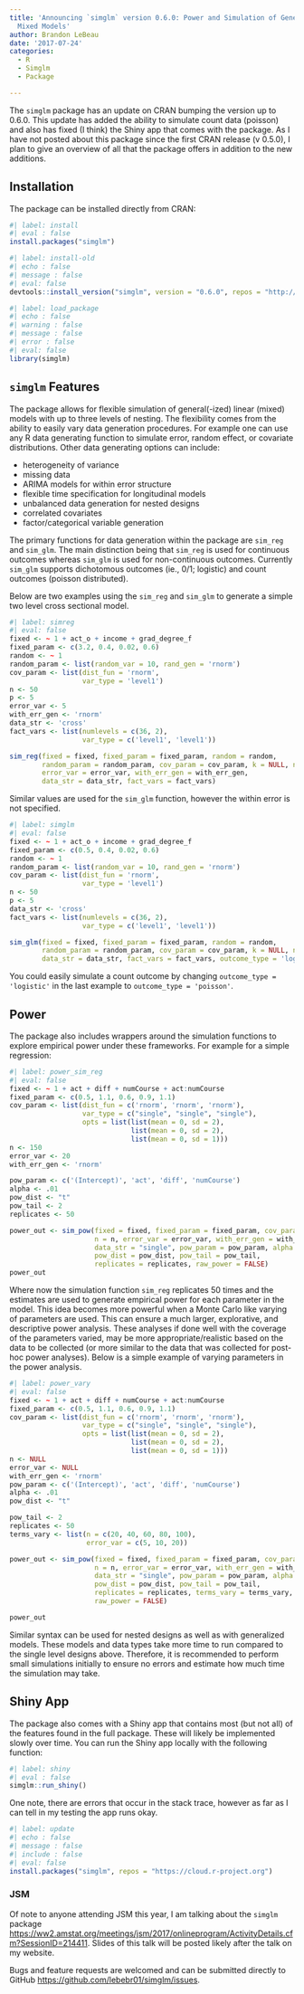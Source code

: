 ```yaml
---
title: 'Announcing `simglm` version 0.6.0: Power and Simulation of Generalized Linear
  Mixed Models'
author: Brandon LeBeau
date: '2017-07-24'
categories:
  - R
  - Simglm
  - Package

---
```



The `simglm` package has an update on CRAN bumping the version up to 0.6.0. This update has added the ability to simulate count data (poisson) and also has fixed (I think) the Shiny app that comes with the package. As I have not posted about this package since the first CRAN release (v 0.5.0), I plan to give an overview of all that the package offers in addition to the new additions.

## Installation

The package can be installed directly from CRAN:

```r
#| label: install
#| eval : false
install.packages("simglm")
```

```r
#| label: install-old
#| echo : false
#| message : false
#| eval: false
devtools::install_version("simglm", version = "0.6.0", repos = "http://cran.us.r-project.org")
```


```r
#| label: load_package
#| echo : false
#| warning : false
#| message : false
#| error : false
#| eval: false
library(simglm)
```

## `simglm` Features
The package allows for flexible simulation of general(-ized) linear (mixed) models with up to three levels of nesting. The flexibility comes from the ability to easily vary data generation procedures. For example one can use any R data generating function to simulate error, random effect, or covariate distributions. Other data generating options can include:

- heterogeneity of variance
- missing data
- ARIMA models for within error structure
- flexible time specification for longitudinal models
- unbalanced data generation for nested designs
- correlated covariates
- factor/categorical variable generation

The primary functions for data generation within the package are `sim_reg` and `sim_glm`. The main distinction being that `sim_reg` is used for continuous outcomes whereas `sim_glm` is used for non-continuous outcomes. Currently `sim_glm` supports dichotomous outcomes (ie., 0/1; logistic) and count outcomes (poisson distributed).

Below are two examples using the `sim_reg` and `sim_glm` to generate a simple two level cross sectional model.

```r
#| label: simreg
#| eval: false
fixed <- ~ 1 + act_o + income + grad_degree_f
fixed_param <- c(3.2, 0.4, 0.02, 0.6)
random <- ~ 1 
random_param <- list(random_var = 10, rand_gen = 'rnorm')
cov_param <- list(dist_fun = 'rnorm',
                  var_type = 'level1')
n <- 50
p <- 5
error_var <- 5
with_err_gen <- 'rnorm'
data_str <- 'cross'
fact_vars <- list(numlevels = c(36, 2), 
                  var_type = c('level1', 'level1'))

sim_reg(fixed = fixed, fixed_param = fixed_param, random = random,
        random_param = random_param, cov_param = cov_param, k = NULL, n = n, p = p,
        error_var = error_var, with_err_gen = with_err_gen, 
        data_str = data_str, fact_vars = fact_vars)
```

Similar values are used for the `sim_glm` function, however the within error is not specified.

```r
#| label: simglm
#| eval: false
fixed <- ~ 1 + act_o + income + grad_degree_f
fixed_param <- c(0.5, 0.4, 0.02, 0.6)
random <- ~ 1 
random_param <- list(random_var = 10, rand_gen = 'rnorm')
cov_param <- list(dist_fun = 'rnorm',
                  var_type = 'level1')
n <- 50
p <- 5
data_str <- 'cross'
fact_vars <- list(numlevels = c(36, 2), 
                  var_type = c('level1', 'level1'))

sim_glm(fixed = fixed, fixed_param = fixed_param, random = random,
        random_param = random_param, cov_param = cov_param, k = NULL, n = n, p = p,
        data_str = data_str, fact_vars = fact_vars, outcome_type = 'logistic')
```

You could easily simulate a count outcome by changing `outcome_type = 'logistic'` in the last example to `outcome_type = 'poisson'`.

## Power
The package also includes wrappers around the simulation functions to explore empirical power under these frameworks. For example for a simple regression:

```r
#| label: power_sim_reg
#| eval: false
fixed <- ~ 1 + act + diff + numCourse + act:numCourse
fixed_param <- c(0.5, 1.1, 0.6, 0.9, 1.1)
cov_param <- list(dist_fun = c('rnorm', 'rnorm', 'rnorm'),
                  var_type = c("single", "single", "single"),
                  opts = list(list(mean = 0, sd = 2),
                              list(mean = 0, sd = 2),
                              list(mean = 0, sd = 1)))
n <- 150
error_var <- 20
with_err_gen <- 'rnorm'

pow_param <- c('(Intercept)', 'act', 'diff', 'numCourse')
alpha <- .01
pow_dist <- "t"
pow_tail <- 2
replicates <- 50

power_out <- sim_pow(fixed = fixed, fixed_param = fixed_param, cov_param = cov_param,
                     n = n, error_var = error_var, with_err_gen = with_err_gen, 
                     data_str = "single", pow_param = pow_param, alpha = alpha,
                     pow_dist = pow_dist, pow_tail = pow_tail, 
                     replicates = replicates, raw_power = FALSE)
power_out
```

Where now the simulation function `sim_reg` replicates 50 times and the estimates are used to generate empirical power for each parameter in the model. This idea becomes more powerful when a Monte Carlo like varying of parameters are used. This can ensure a much larger, explorative, and descriptive power analysis. These analyses if done well with the coverage of the parameters varied, may be more appropriate/realistic based on the data to be collected (or more similar to the data that was collected for post-hoc power analyses). Below is a simple example of varying parameters in the power analysis.

```r
#| label: power_vary
#| eval: false
fixed <- ~ 1 + act + diff + numCourse + act:numCourse
fixed_param <- c(0.5, 1.1, 0.6, 0.9, 1.1)
cov_param <- list(dist_fun = c('rnorm', 'rnorm', 'rnorm'),
                  var_type = c("single", "single", "single"),
                  opts = list(list(mean = 0, sd = 2),
                              list(mean = 0, sd = 2),
                              list(mean = 0, sd = 1)))
n <- NULL
error_var <- NULL
with_err_gen <- 'rnorm'
pow_param <- c('(Intercept)', 'act', 'diff', 'numCourse')
alpha <- .01
pow_dist <- "t"

pow_tail <- 2
replicates <- 50
terms_vary <- list(n = c(20, 40, 60, 80, 100), 
                   error_var = c(5, 10, 20))

power_out <- sim_pow(fixed = fixed, fixed_param = fixed_param, cov_param = cov_param,
                     n = n, error_var = error_var, with_err_gen = with_err_gen, 
                     data_str = "single", pow_param = pow_param, alpha = alpha,
                     pow_dist = pow_dist, pow_tail = pow_tail, 
                     replicates = replicates, terms_vary = terms_vary, 
                     raw_power = FALSE)

power_out
```

Similar syntax can be used for nested designs as well as with generalized models. These models and data types take more time to run compared to the single level designs above. Therefore, it is recommended to perform small simulations initially to ensure no errors and estimate how much time the simulation may take.

## Shiny App
The package also comes with a Shiny app that contains most (but not all) of the features found in the full package. These will likely be implemented slowly over time. You can run the Shiny app locally with the following function:

```r
#| label: shiny
#| eval : false
simglm::run_shiny()
```

One note, there are errors that occur in the stack trace, however as far as I can tell in my testing the app runs okay.

```r
#| label: update
#| echo : false
#| message : false
#| include : false
#| eval: false
install.packages("simglm", repos = "https://cloud.r-project.org")
```



### JSM
Of note to anyone attending JSM this year, I am talking about the `simglm` package <https://ww2.amstat.org/meetings/jsm/2017/onlineprogram/ActivityDetails.cfm?SessionID=214411>. Slides of this talk will be posted likely after the talk on my website.

Bugs and feature requests are welcomed and can be submitted directly to GitHub <https://github.com/lebebr01/simglm/issues>. 
